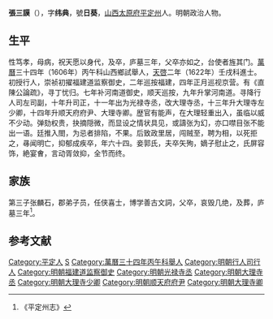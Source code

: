 '''張三謨'''（{{bd|1586年||1649年||}}），字'''纬典'''，號'''日葵'''，[[山西|山西]][[太原府|太原府]][[平定州|平定州]]人。明朝政治人物。

==生平==
性笃孝，母病，祝天愿以身代，及卒，庐墓三年，父卒亦如之，台使者旌其门。[[萬曆|萬曆]]三十四年（1606年）丙午科山西鄉試舉人，[[天啓|天啓]]二年（1622年）壬戌科進士。初授行人，崇祯初擢福建道监察御史，二年巡按福建，四年正月巡视京营。有《直陳公論疏》，寻丁忧归。七年补河南道御史，顺天巡按，九年升掌河南道。寻降行人司左司副，十年升司正，十一年出为光禄寺丞，改大理寺丞，十三年升大理寺左少卿，十四年升顺天府府尹、大理寺卿。歴官有能声，在大理轻重出入，虽临以威不少动。弹劾权贵，抉摘隠微，而显设之情状具见，或譸张为幻，亦口噤目张不能出一语。廷推入閤，为忌者排陷，不果。后致政里居，闯贼至，聘为相，以死拒之，㝷闻明亡，抑郁成疾卒，年六十四。妾郭氏，夫卒矢殉，嫡子慰止之，氏屏容饰，絶宴㑹，言动胥敛抑，全节而终。

== 家族 ==
第三子张麟石，郡弟子员，任侠喜士，博学善古文詞，父卒，哀毁几绝，及葬，庐墓三年<ref>《平定州志》</ref>。

==参考文献==
{{reflist}}

{{天啓二年壬戌科殿試金榜}}

{{Authority control}}

{{DEFAULTSORT:}}
[[Category:平定人|Category:平定人]]
[[Category:张姓|S]]
[[Category:萬曆三十四年丙午科舉人|Category:萬曆三十四年丙午科舉人]]
[[Category:明朝行人司行人|Category:明朝行人司行人]]
[[Category:明朝福建道监察御史|Category:明朝福建道监察御史]]
[[Category:明朝光禄寺丞|Category:明朝光禄寺丞]]
[[Category:明朝大理寺丞|Category:明朝大理寺丞]]
[[Category:明朝大理寺少卿|Category:明朝大理寺少卿]]
[[Category:明朝顺天府府尹|Category:明朝顺天府府尹]]
[[Category:明朝大理寺卿|Category:明朝大理寺卿]]


{{明朝官员小作品}}